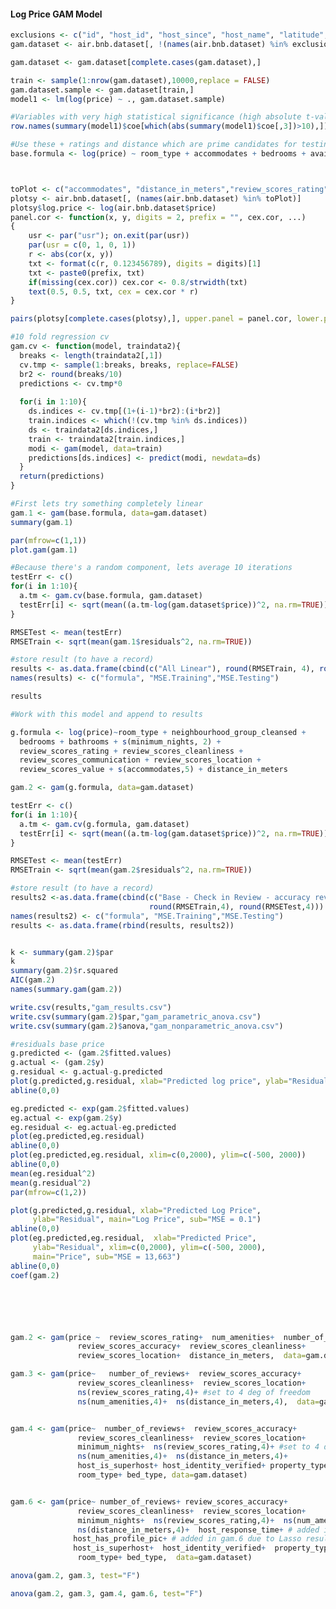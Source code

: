 #### Log Price GAM Model

```r
exclusions <- c("id", "host_id", "host_since", "host_name", "latitude", "longitude", "cleaning_fee", "security_deposit", "extra_people", "neighbourhood_cleansed", "is_location_exact","host_verifications","amenities")
gam.dataset <- air.bnb.dataset[, !(names(air.bnb.dataset) %in% exclusions)]

gam.dataset <- gam.dataset[complete.cases(gam.dataset),]

train <- sample(1:nrow(gam.dataset),10000,replace = FALSE)
gam.dataset.sample <- gam.dataset[train,]
model1 <- lm(log(price) ~ ., gam.dataset.sample)

#Variables with very high statistical significance (high absolute t-value)
row.names(summary(model1)$coe[which(abs(summary(model1)$coe[,3])>10),])

#Use these + ratings and distance which are prime candidates for testing for non-linearity
base.formula <- log(price) ~ room_type + accommodates + bedrooms + availability_60 + price.per.room + num_amenities + distance_in_meters + review_scores_rating + review_scores_accuracy + review_scores_cleanliness + review_scores_checkin + review_scores_communication + review_scores_location + review_scores_value   



toPlot <- c("accommodates", "distance_in_meters","review_scores_rating", "review_scores_accuracy", "review_scores_cleanliness", "review_scores_checkin", "review_scores_communication", "review_scores_location", "review_scores_value")
plotsy <- air.bnb.dataset[, (names(air.bnb.dataset) %in% toPlot)]
plotsy$log.price <- log(air.bnb.dataset$price)
panel.cor <- function(x, y, digits = 2, prefix = "", cex.cor, ...)
{
    usr <- par("usr"); on.exit(par(usr))
    par(usr = c(0, 1, 0, 1))
    r <- abs(cor(x, y))
    txt <- format(c(r, 0.123456789), digits = digits)[1]
    txt <- paste0(prefix, txt)
    if(missing(cex.cor)) cex.cor <- 0.8/strwidth(txt)
    text(0.5, 0.5, txt, cex = cex.cor * r)
}

pairs(plotsy[complete.cases(plotsy),], upper.panel = panel.cor, lower.panel = panel.smooth)


```

```r
#10 fold regression cv
gam.cv <- function(model, traindata2){
  breaks <- length(traindata2[,1])
  cv.tmp <- sample(1:breaks, breaks, replace=FALSE)
  br2 <- round(breaks/10)
  predictions <- cv.tmp*0
  
  for(i in 1:10){
    ds.indices <- cv.tmp[(1+(i-1)*br2):(i*br2)]
    train.indices <- which(!(cv.tmp %in% ds.indices))
    ds <- traindata2[ds.indices,]
    train <- traindata2[train.indices,]
    modi <- gam(model, data=train)
    predictions[ds.indices] <- predict(modi, newdata=ds)
  }
  return(predictions)
}

```

```r

#First lets try something completely linear
gam.1 <- gam(base.formula, data=gam.dataset)
summary(gam.1)

par(mfrow=c(1,1))
plot.gam(gam.1)

#Because there's a random component, lets average 10 iterations
testErr <- c()
for(i in 1:10){
  a.tm <- gam.cv(base.formula, gam.dataset)
  testErr[i] <- sqrt(mean((a.tm-log(gam.dataset$price))^2, na.rm=TRUE))
}

RMSETest <- mean(testErr)
RMSETrain <- sqrt(mean(gam.1$residuals^2, na.rm=TRUE))

#store result (to have a record)
results <- as.data.frame(cbind(c("All Linear"), round(RMSETrain, 4), round(RMSETest, 4)))
names(results) <- c("formula", "MSE.Training","MSE.Testing")

results

#Work with this model and append to results

g.formula <- log(price)~room_type + neighbourhood_group_cleansed +
  bedrooms + bathrooms + s(minimum_nights, 2) + 
  review_scores_rating + review_scores_cleanliness + 
  review_scores_communication + review_scores_location + 
  review_scores_value + s(accommodates,5) + distance_in_meters

gam.2 <- gam(g.formula, data=gam.dataset)

testErr <- c()
for(i in 1:10){
  a.tm <- gam.cv(g.formula, gam.dataset)
  testErr[i] <- sqrt(mean((a.tm-log(gam.dataset$price))^2, na.rm=TRUE))
}

RMSETest <- mean(testErr)
RMSETrain <- sqrt(mean(gam.2$residuals^2, na.rm=TRUE))

#store result (to have a record)
results2 <-as.data.frame(cbind(c("Base - Check in Review - accuracy review"), 
                               round(RMSETrain,4), round(RMSETest,4)))
names(results2) <- c("formula", "MSE.Training","MSE.Testing")
results <- as.data.frame(rbind(results, results2))


k <- summary(gam.2)$par
k
summary(gam.2)$r.squared
AIC(gam.2)
names(summary.gam(gam.2))

write.csv(results,"gam_results.csv")
write.csv(summary(gam.2)$par,"gam_parametric_anova.csv")
write.csv(summary(gam.2)$anova,"gam_nonparametric_anova.csv")

#residuals base price
g.predicted <- (gam.2$fitted.values)
g.actual <- (gam.2$y)
g.residual <- g.actual-g.predicted
plot(g.predicted,g.residual, xlab="Predicted log price", ylab="Residual")
abline(0,0)

eg.predicted <- exp(gam.2$fitted.values)
eg.actual <- exp(gam.2$y)
eg.residual <- eg.actual-eg.predicted
plot(eg.predicted,eg.residual)
abline(0,0)
plot(eg.predicted,eg.residual, xlim=c(0,2000), ylim=c(-500, 2000))
abline(0,0)
mean(eg.residual^2)
mean(g.residual^2)
par(mfrow=c(1,2))

plot(g.predicted,g.residual, xlab="Predicted Log Price", 
     ylab="Residual", main="Log Price", sub="MSE = 0.1")
abline(0,0)
plot(eg.predicted,eg.residual,  xlab="Predicted Price", 
     ylab="Residual", xlim=c(0,2000), ylim=c(-500, 2000), 
     main="Price", sub="MSE = 13,663")
abline(0,0)
coef(gam.2)






gam.2 <- gam(price ~  review_scores_rating+  num_amenities+  number_of_reviews+  
               review_scores_accuracy+  review_scores_cleanliness+  
               review_scores_location+  distance_in_meters,  data=gam.dataset) 

gam.3 <- gam(price~   number_of_reviews+  review_scores_accuracy+  
               review_scores_cleanliness+  review_scores_location+  
               ns(review_scores_rating,4)+ #set to 4 deg of freedom 
               ns(num_amenities,4)+  ns(distance_in_meters,4),  data=gam.dataset)


gam.4 <- gam(price~  number_of_reviews+  review_scores_accuracy+  
               review_scores_cleanliness+  review_scores_location+  
               minimum_nights+  ns(review_scores_rating,4)+ #set to 4 deg of freedom 
               ns(num_amenities,4)+  ns(distance_in_meters,4)+  
               host_is_superhost+ host_identity_verified+ property_type+ 
               room_type+ bed_type, data=gam.dataset)     


gam.6 <- gam(price~ number_of_reviews+ review_scores_accuracy+ 
               review_scores_cleanliness+  review_scores_location+ 
               minimum_nights+  ns(review_scores_rating,4)+  ns(num_amenities,4)+ 
               ns(distance_in_meters,4)+  host_response_time+ # added in gam.6 due to Lasso results 
              host_has_profile_pic+ # added in gam.6 due to Lasso results 
              host_is_superhost+  host_identity_verified+  property_type+  
               room_type+ bed_type,  data=gam.dataset)

anova(gam.2, gam.3, test="F")

anova(gam.2, gam.3, gam.4, gam.6, test="F")
```